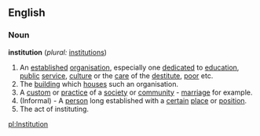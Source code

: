 ==English==

===Noun===
'''institution'''  (''plural:'' [[institutions]])
# An [[establish]]ed [[organisation]], especially one [[dedicate]]d to [[education]], [[public]] [[service]], [[culture]] or the [[care]] of the [[destitute]], [[poor]] etc.
# The [[building]] which [[house]]s such an organisation.
# A [[custom]] or [[practice]] of a [[society]] or [[community]] - [[marriage]] for example.
# (Informal) - A [[person]] long established with a [[certain]] [[place]] or [[position]].
# The act of instituting.

[[pl:Institution]]
